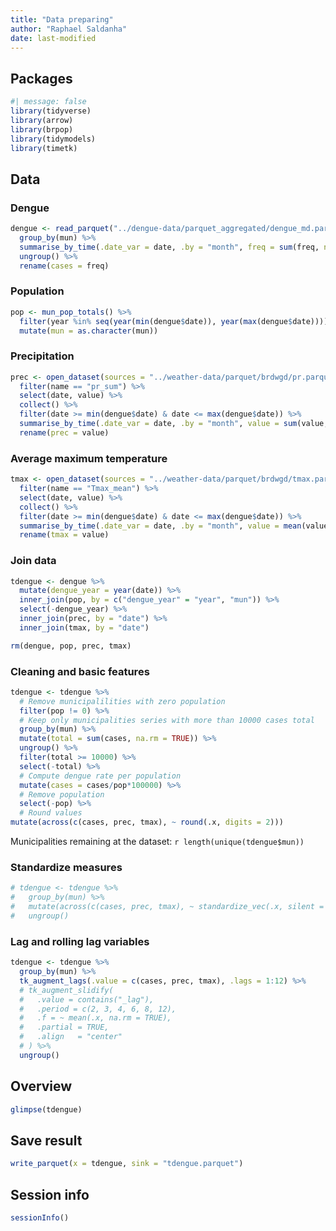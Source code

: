 ```yaml
---
title: "Data preparing"
author: "Raphael Saldanha"
date: last-modified
---
```


## Packages

```r
#| message: false
library(tidyverse)
library(arrow)
library(brpop)
library(tidymodels)
library(timetk)
```

## Data

### Dengue

```r
dengue <- read_parquet("../dengue-data/parquet_aggregated/dengue_md.parquet") %>%
  group_by(mun) %>%
  summarise_by_time(.date_var = date, .by = "month", freq = sum(freq, na.rm = TRUE)) %>%
  ungroup() %>%
  rename(cases = freq)
```

### Population

```r
pop <- mun_pop_totals() %>%
  filter(year %in% seq(year(min(dengue$date)), year(max(dengue$date)))) %>%
  mutate(mun = as.character(mun))
```

### Precipitation

```r
prec <- open_dataset(sources = "../weather-data/parquet/brdwgd/pr.parquet") %>%
  filter(name == "pr_sum") %>%
  select(date, value) %>%
  collect() %>%
  filter(date >= min(dengue$date) & date <= max(dengue$date)) %>%
  summarise_by_time(.date_var = date, .by = "month", value = sum(value, na.rm = TRUE)) %>%
  rename(prec = value)
```

### Average maximum temperature

```r
tmax <- open_dataset(sources = "../weather-data/parquet/brdwgd/tmax.parquet") %>%
  filter(name == "Tmax_mean") %>%
  select(date, value) %>%
  collect() %>%
  filter(date >= min(dengue$date) & date <= max(dengue$date)) %>%
  summarise_by_time(.date_var = date, .by = "month", value = mean(value, na.rm = TRUE)) %>%
  rename(tmax = value)
```

### Join data

```r
tdengue <- dengue %>%
  mutate(dengue_year = year(date)) %>%
  inner_join(pop, by = c("dengue_year" = "year", "mun")) %>%
  select(-dengue_year) %>%
  inner_join(prec, by = "date") %>%
  inner_join(tmax, by = "date")

rm(dengue, pop, prec, tmax)
```

### Cleaning and basic features

```r
tdengue <- tdengue %>%
  # Remove municipalilities with zero population
  filter(pop != 0) %>%
  # Keep only municipalities series with more than 10000 cases total
  group_by(mun) %>%
  mutate(total = sum(cases, na.rm = TRUE)) %>%
  ungroup() %>%
  filter(total >= 10000) %>%
  select(-total) %>%
  # Compute dengue rate per population
  mutate(cases = cases/pop*100000) %>%
  # Remove population
  select(-pop) %>%
  # Round values
mutate(across(c(cases, prec, tmax), ~ round(.x, digits = 2)))
```

Municipalities remaining at the dataset: `r length(unique(tdengue$mun))`

### Standardize measures

```r
# tdengue <- tdengue %>%
#   group_by(mun) %>%
#   mutate(across(c(cases, prec, tmax), ~ standardize_vec(.x, silent = TRUE))) %>%
#   ungroup()
```

### Lag and rolling lag variables

```r
tdengue <- tdengue %>%
  group_by(mun) %>%
  tk_augment_lags(.value = c(cases, prec, tmax), .lags = 1:12) %>%
  # tk_augment_slidify(
  #   .value = contains("_lag"), 
  #   .period = c(2, 3, 4, 6, 8, 12), 
  #   .f = ~ mean(.x, na.rm = TRUE), 
  #   .partial = TRUE,
  #   .align   = "center"
  # ) %>%
  ungroup()
```

## Overview

```r
glimpse(tdengue)
```

## Save result

```r
write_parquet(x = tdengue, sink = "tdengue.parquet")
```

## Session info

```r
sessionInfo()
```
